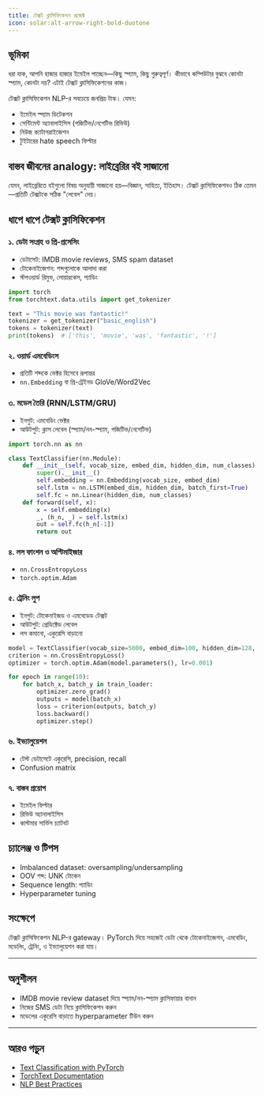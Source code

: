 ```yaml
---
title: টেক্সট ক্লাসিফিকেশন প্রজেক্ট
icon: solar:alt-arrow-right-bold-duotone
---
```


## ভূমিকা

ধরা যাক, আপনি হাজার হাজার ইমেইল পাচ্ছেন—কিছু স্প্যাম, কিছু গুরুত্বপূর্ণ। কীভাবে কম্পিউটার বুঝবে কোনটা স্প্যাম, কোনটা নয়? এটাই টেক্সট ক্লাসিফিকেশনের কাজ।

টেক্সট ক্লাসিফিকেশন NLP-র সবচেয়ে জনপ্রিয় টাস্ক। যেমন:
- ইমেইল স্প্যাম ডিটেকশন
- সেন্টিমেন্ট অ্যানালাইসিস (পজিটিভ/নেগেটিভ রিভিউ)
- নিউজ ক্যাটাগরাইজেশন
- টুইটারের hate speech ফিল্টার

## বাস্তব জীবনের analogy: লাইব্রেরির বই সাজানো

যেমন, লাইব্রেরিতে বইগুলো বিষয় অনুযায়ী সাজানো হয়—বিজ্ঞান, সাহিত্য, ইতিহাস। টেক্সট ক্লাসিফিকেশনও ঠিক তেমন—প্রতিটি টেক্সটকে সঠিক "লেবেল" দেয়।

## ধাপে ধাপে টেক্সট ক্লাসিফিকেশন

### ১. ডেটা সংগ্রহ ও প্রি-প্রসেসিং

- ডেটাসেট: IMDB movie reviews, SMS spam dataset
- টোকেনাইজেশন: শব্দগুলোকে আলাদা করা
- স্টপওয়ার্ড রিমুভ, লোয়ারকেস, প্যাডিং

```python
import torch
from torchtext.data.utils import get_tokenizer

text = "This movie was fantastic!"
tokenizer = get_tokenizer("basic_english")
tokens = tokenizer(text)
print(tokens)  # ['this', 'movie', 'was', 'fantastic', '!']
```

### ২. ওয়ার্ড এমবেডিংস

- প্রতিটি শব্দকে ভেক্টর হিসেবে রূপান্তর
- `nn.Embedding` বা প্রি-ট্রেইনড GloVe/Word2Vec

### ৩. মডেল তৈরি (RNN/LSTM/GRU)

- ইনপুট: এমবেডিং ভেক্টর
- আউটপুট: ক্লাস লেবেল (স্প্যাম/নন-স্প্যাম, পজিটিভ/নেগেটিভ)

```python
import torch.nn as nn

class TextClassifier(nn.Module):
    def __init__(self, vocab_size, embed_dim, hidden_dim, num_classes):
        super().__init__()
        self.embedding = nn.Embedding(vocab_size, embed_dim)
        self.lstm = nn.LSTM(embed_dim, hidden_dim, batch_first=True)
        self.fc = nn.Linear(hidden_dim, num_classes)
    def forward(self, x):
        x = self.embedding(x)
        _, (h_n, _) = self.lstm(x)
        out = self.fc(h_n[-1])
        return out
```

### ৪. লস ফাংশন ও অপ্টিমাইজার

- `nn.CrossEntropyLoss`
- `torch.optim.Adam`

### ৫. ট্রেনিং লুপ

- ইনপুট: টোকেনাইজড ও এমবেডেড টেক্সট
- আউটপুট: প্রেডিক্টেড লেবেল
- লস কমানো, একুরেসি বাড়ানো

```python
model = TextClassifier(vocab_size=5000, embed_dim=100, hidden_dim=128, num_classes=2)
criterion = nn.CrossEntropyLoss()
optimizer = torch.optim.Adam(model.parameters(), lr=0.001)

for epoch in range(10):
    for batch_x, batch_y in train_loader:
        optimizer.zero_grad()
        outputs = model(batch_x)
        loss = criterion(outputs, batch_y)
        loss.backward()
        optimizer.step()
```

### ৬. ইভ্যালুয়েশন

- টেস্ট ডেটাসেটে একুরেসি, precision, recall
- Confusion matrix

### ৭. বাস্তব প্রয়োগ

- ইমেইল ফিল্টার
- রিভিউ অ্যানালাইসিস
- কাস্টমার সার্ভিস চ্যাটবট

## চ্যালেঞ্জ ও টিপস
- Imbalanced dataset: oversampling/undersampling
- OOV শব্দ: UNK টোকেন
- Sequence length: প্যাডিং
- Hyperparameter tuning

## সংক্ষেপে
টেক্সট ক্লাসিফিকেশন NLP-র gateway। PyTorch দিয়ে সহজেই ডেটা থেকে টোকেনাইজেশন, এমবেডিং, মডেলিং, ট্রেনিং, ও ইভ্যালুয়েশন করা যায়।

---

## অনুশীলন
- IMDB movie review dataset দিয়ে স্প্যাম/নন-স্প্যাম ক্লাসিফায়ার বানান
- নিজের SMS ডেটা নিয়ে ক্লাসিফিকেশন করুন
- মডেলের একুরেসি বাড়াতে hyperparameter টিউন করুন

---

## আরও পড়ুন
- [Text Classification with PyTorch](https://pytorch.org/tutorials/beginner/text_sentiment_ngrams_tutorial.html)
- [TorchText Documentation](https://pytorch.org/text/stable/index.html)
- [NLP Best Practices](https://developers.google.com/machine-learning/guides/text-classification)
